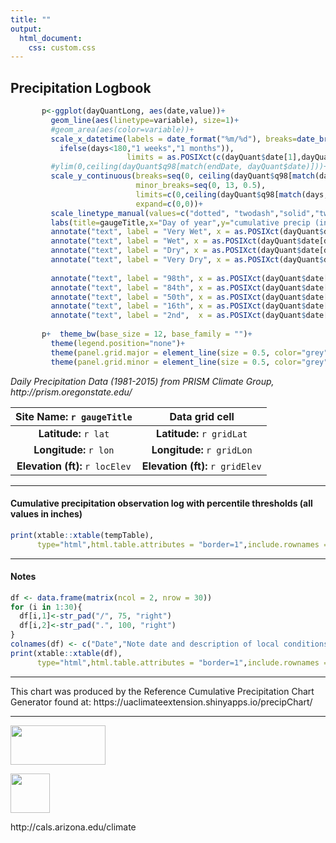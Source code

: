 ---
title: ""
output:
  html_document:
    css: custom.css
---
<h2>Precipitation Logbook</h2>

```{r, fig.width=8, fig.height=6, echo=FALSE, warning=FALSE}
       p<-ggplot(dayQuantLong, aes(date,value))+
         geom_line(aes(linetype=variable), size=1)+
         #geom_area(aes(color=variable))+
         scale_x_datetime(labels = date_format("%m/%d"), breaks=date_breaks(
           ifelse(days<180,"1 weeks","1 months")),
                          limits = as.POSIXct(c(dayQuant$date[1],dayQuant$date[days])),expand=c(0,0))+
         #ylim(0,ceiling(dayQuant$q98[match(endDate, dayQuant$date)]))+
         scale_y_continuous(breaks=seq(0, ceiling(dayQuant$q98[match(days, dayQuant$doy)]),1),
                            minor_breaks=seq(0, 13, 0.5),
                            limits=c(0,ceiling(dayQuant$q98[match(days, dayQuant$doy)])),
                            expand=c(0,0))+
         scale_linetype_manual(values=c("dotted", "twodash","solid","twodash","dotted"))+
         labs(title=gaugeTitle,x="Day of year",y="cumulative precip (in)")+
         annotate("text", label = "Very Wet", x = as.POSIXct(dayQuant$date[days-(days*0.05)]), y = (dayQuant$q98[days-(days*0.05)]+dayQuant$q84[days-(days*0.05)])/2, fontface = 3)+
         annotate("text", label = "Wet", x = as.POSIXct(dayQuant$date[days-(days*0.05)]), y = (dayQuant$q84[days-(days*0.05)]+dayQuant$q50[days-(days*0.05)])/2, fontface = 3)+
         annotate("text", label = "Dry", x = as.POSIXct(dayQuant$date[days-(days*0.05)]), y = (dayQuant$q50[days-(days*0.05)]+dayQuant$q16[days-(days*0.05)])/2, fontface = 3)+
         annotate("text", label = "Very Dry", x = as.POSIXct(dayQuant$date[days-(days*0.05)]), y = (dayQuant$q16[days-(days*0.05)]+dayQuant$q02[days-(days*0.05)])/2, fontface = 3)+
       
         annotate("text", label = "98th", x = as.POSIXct(dayQuant$date[days-(days*0.02)]), y = dayQuant$q98[days]+(0.01*dayQuant$q98[days]), size=3)+
         annotate("text", label = "84th", x = as.POSIXct(dayQuant$date[days-(days*0.02)]), y = dayQuant$q84[days]+(0.01*dayQuant$q98[days]), size=3)+
         annotate("text", label = "50th", x = as.POSIXct(dayQuant$date[days-(days*0.02)]), y = dayQuant$q50[days]+(0.01*dayQuant$q98[days]), size=3)+
         annotate("text", label = "16th", x = as.POSIXct(dayQuant$date[days-(days*0.02)]), y = dayQuant$q16[days]+(0.01*dayQuant$q98[days]), size=3)+
         annotate("text", label = "2nd",  x = as.POSIXct(dayQuant$date[days-(days*0.02)]), y = dayQuant$q02[days]+(0.01*dayQuant$q98[days]), size=3)
                
       p+  theme_bw(base_size = 12, base_family = "")+
         theme(legend.position="none")+
         theme(panel.grid.major = element_line(size = 0.5, color="grey"))+
         theme(panel.grid.minor = element_line(size = 0.5, color="grey", linetype = "dotted"))
```

<em>Daily Precipitation Data (1981-2015) from PRISM Climate Group, http://prism.oregonstate.edu/ </em>


|**Site Name:** `r gaugeTitle`  | **Data grid cell**                |
|:-----------------------------:|:---------------------------------:|
|**Latitude:** `r lat`          | **Latitude:** `r gridLat`         |
|**Longitude:** `r lon`         | **Longitude:** `r gridLon`        |
|**Elevation (ft):** `r locElev`| **Elevation (ft):** `r gridElev`  |  


*****
  
#### Cumulative precipitation observation log with percentile thresholds (all values in inches)  
```{r, echo=FALSE, warning=FALSE, results='asis'}
print(xtable::xtable(tempTable),
      type="html",html.table.attributes = "border=1",include.rownames = F)
```
  
*****
#### Notes

```{r, echo=FALSE, warning=FALSE, results='asis'}

df <- data.frame(matrix(ncol = 2, nrow = 30))
for (i in 1:30){
  df[i,1]<-str_pad("/", 75, "right")
  df[i,2]<-str_pad(".", 100, "right")
}
colnames(df) <- c("Date","Note date and description of local conditions (forage, water, drought impacts)")
print(xtable::xtable(df),
      type="html",html.table.attributes = "border=1",include.rownames = F)

```

<!-- regular html comment -->   

*****
This chart was produced by the Reference Cumulative Precipitation Chart Generator found at:
https://uaclimateextension.shinyapps.io/precipChart/

*****

<div align="center">
  <img src="cals.jpg" height="63px" width="152px" />
            
  <img src="climas.png" height="63px" width="63px" />
  <p> </p>
  <p>http://cals.arizona.edu/climate</p>
</div>




